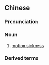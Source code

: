 ==Chinese==
{{zh-forms|s=晕动}}

===Pronunciation===
{{zh-pron
|m=yùndòng
|cat=n
}}

===Noun===
{{zh-noun}}

# [[motion sickness]]

===Derived terms===
{{zh-der|暈動病}}

{{zh-cat|Diseases}}